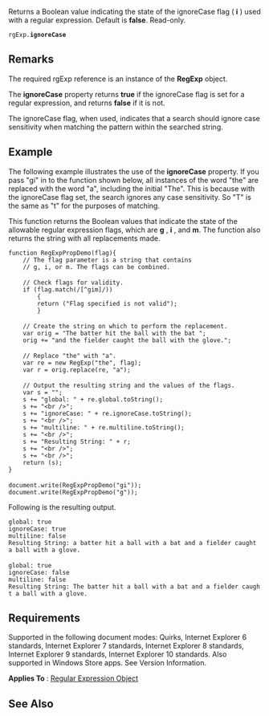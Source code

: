 Returns a Boolean value indicating the state of the ignoreCase flag ( '''i''' ) used with a regular expression. Default is '''false'''. Read-only.

 rgExp.'''ignoreCase'''

==Remarks==
The required rgExp reference is an instance of the '''RegExp''' object.

The '''ignoreCase''' property returns '''true''' if the ignoreCase flag is set for a regular expression, and returns '''false''' if it is not.

The ignoreCase flag, when used, indicates that a search should ignore case sensitivity when matching the pattern within the searched string.


==Example==
The following example illustrates the use of the '''ignoreCase''' property. If you pass "gi" in to the function shown below, all instances of the word "the" are replaced with the word "a", including the initial "The". This is because with the ignoreCase flag set, the search ignores any case sensitivity. So "T" is the same as "t" for the purposes of matching.

This function returns the Boolean values that indicate the state of the allowable regular expression flags, which are '''g''' , '''i''' , and '''m'''. The function also returns the string with all replacements made.

 function RegExpPropDemo(flag){
     // The flag parameter is a string that contains
     // g, i, or m. The flags can be combined.
 
     // Check flags for validity.
     if (flag.match(/[^gim]/))
         {
         return ("Flag specified is not valid");
         }
 
     // Create the string on which to perform the replacement.
     var orig = "The batter hit the ball with the bat ";
     orig += "and the fielder caught the ball with the glove.";
 
     // Replace "the" with "a".
     var re = new RegExp("the", flag);
     var r = orig.replace(re, "a");        
 
     // Output the resulting string and the values of the flags.
     var s = "";
     s += "global: " + re.global.toString();
     s += "&lt;br /&gt;";
     s += "ignoreCase: " + re.ignoreCase.toString();
     s += "&lt;br /&gt;";
     s += "multiline: " + re.multiline.toString();
     s += "&lt;br /&gt;";
     s += "Resulting String: " + r;
     s += "&lt;br /&gt;";
     s += "&lt;br /&gt;";
     return (s);
 }
 
 document.write(RegExpPropDemo("gi"));
 document.write(RegExpPropDemo("g"));
Following is the resulting output.

 global: true
 ignoreCase: true
 multiline: false
 Resulting String: a batter hit a ball with a bat and a fielder caught a ball with a glove.
 
 global: true
 ignoreCase: false
 multiline: false
 Resulting String: The batter hit a ball with a bat and a fielder caught a ball with a glove.

==Requirements==
Supported in the following document modes: Quirks, Internet Explorer 6 standards, Internet Explorer 7 standards, Internet Explorer 8 standards, Internet Explorer 9 standards, Internet Explorer 10 standards. Also supported in Windows Store apps. See Version Information.

'''Applies To''' : [[Objects/Regular Expression|Regular Expression Object]]


==See Also==

              

              

              
